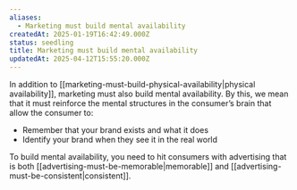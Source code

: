 ```yaml
---
aliases:
  - Marketing must build mental availability
createdAt: 2025-01-19T16:42:49.000Z
status: seedling
title: Marketing must build mental availability
updatedAt: 2025-04-12T15:55:20.000Z
---
```

In addition to [[marketing-must-build-physical-availability|physical availability]], marketing must also build mental availability. By this, we mean that it must reinforce the mental structures in the consumer’s brain that allow the consumer to:

- Remember that your brand exists and what it does
- Identify your brand when they see it in the real world

To build mental availability, you need to hit consumers with advertising that is both [[advertising-must-be-memorable|memorable]] and [[advertising-must-be-consistent|consistent]].
